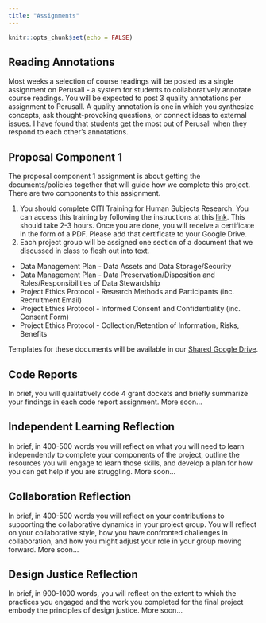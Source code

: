 ```yaml
---
title: "Assignments"
---
```


```r
knitr::opts_chunk$set(echo = FALSE)
```

## Reading Annotations

Most weeks a selection of course readings will be posted as a single assignment on Perusall - a system for students to collaboratively annotate course readings. You will be expected to post 3 quality annotations per assignment to Perusall. A quality annotation is one in which you synthesize concepts, ask thought-provoking questions, or connect ideas to external issues. I have found that students get the most out of Perusall when they respond to each other’s annotations.

## Proposal Component 1

The proposal component 1 assignment is about getting the documents/policies together that will guide how we complete this project. There are two components to this assignment. 

1. You should complete CITI Training for Human Subjects Research. You can access this training by following the instructions at this [link](https://www.smith.edu/academics/institutional-review-board/application-process#required-online-ethics-training-(citi)-0). This should take 2-3 hours. Once you are done, you will receive a certificate in the form of a PDF. Please add that certificate to your Google Drive. 
2. Each project group will be assigned one section of a document that we discussed in class to flesh out into text. 

-   Data Management Plan - Data Assets and Data Storage/Security
-   Data Management Plan - Data Preservation/Disposition and Roles/Responsibilities of Data Stewardship
-   Project Ethics Protocol - Research Methods and Participants (inc. Recruitment Email)
-   Project Ethics Protocol - Informed Consent and Confidentiality (inc. Consent Form)
-   Project Ethics Protocol - Collection/Retention of Information, Risks, Benefits

Templates for these documents will be available in our [Shared Google Drive](https://drive.google.com/drive/folders/1iIbmV0Nd67fMtKELhwJrj65qKtRQwP8B?usp=drive_link).

## Code Reports

In brief, you will qualitatively code 4 grant dockets and briefly summarize your findings in each code report assignment. More soon...

## Independent Learning Reflection 

In brief, in 400-500 words you will reflect on what you will need to learn independently to complete your components of the project, outline the resources you will engage to learn those skills, and develop a plan for how you can get help if you are struggling. More soon...

## Collaboration Reflection

In brief, in 400-500 words you will reflect on your contributions to supporting the collaborative dynamics in your project group. You will reflect on your collaborative style, how you have confronted challenges in collaboration, and how you might adjust your role in your group moving forward. More soon...

## Design Justice Reflection

In brief, in 900-1000 words, you will reflect on the extent to which the practices you engaged and the work you completed for the final project embody the principles of design justice. More soon...